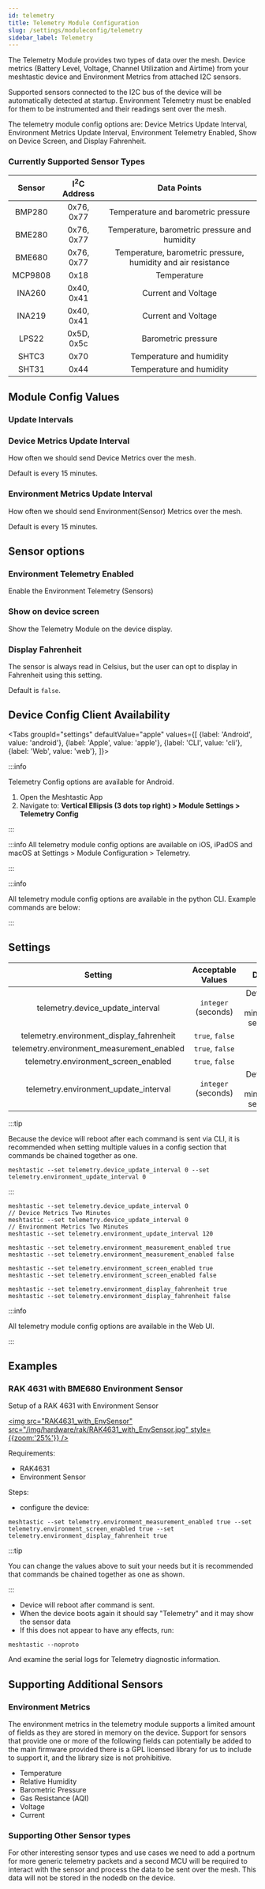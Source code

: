 ```yaml
---
id: telemetry
title: Telemetry Module Configuration
slug: /settings/moduleconfig/telemetry
sidebar_label: Telemetry
---
```



The Telemetry Module provides two types of data over the mesh.  Device metrics (Battery Level, Voltage, Channel Utilization and Airtime) from your meshtastic device and Environment Metrics from attached I2C sensors.

Supported sensors connected to the I2C bus of the device will be automatically detected at startup. Environment Telemetry must be enabled for them to be instrumented and their readings sent over the mesh.

The telemetry module config options are: Device Metrics Update Interval, Environment Metrics Update Interval, Environment Telemetry Enabled, Show on Device Screen, and Display Fahrenheit.

### Currently Supported Sensor Types

| Sensor  | I<sup>2</sup>C Address |  Data Points                                                  |
| :-----: | :--------------------: | :-----------------------------------------------------------: |
| BMP280  | 0x76, 0x77             | Temperature and barometric pressure                           |
| BME280  | 0x76, 0x77             | Temperature, barometric pressure and humidity                 |
| BME680  | 0x76, 0x77             | Temperature, barometric pressure, humidity and air resistance |
| MCP9808 | 0x18                   | Temperature                                                   |
| INA260  | 0x40, 0x41             | Current and Voltage                                           |
| INA219  | 0x40, 0x41             | Current and Voltage                                           |
| LPS22   | 0x5D, 0x5c             | Barometric pressure                                           |
| SHTC3   | 0x70                   | Temperature and humidity                                      |
| SHT31   | 0x44                   | Temperature and humidity                                      |

##  Module Config Values

### Update Intervals

### Device Metrics Update Interval

How often we should send Device Metrics over the mesh.

Default is every 15 minutes.

### Environment Metrics Update Interval

How often we should send Environment(Sensor) Metrics over the mesh.

Default is every 15 minutes.

## Sensor options

### Environment Telemetry Enabled

Enable the Environment Telemetry (Sensors)

### Show on device screen

Show the Telemetry Module on the device display.

### Display Fahrenheit

The sensor is always read in Celsius, but the user can opt to display in Fahrenheit using this setting.

Default is `false`.

## Device Config Client Availability

<Tabs
groupId="settings"
defaultValue="apple"
values={[
{label: 'Android', value: 'android'},
{label: 'Apple', value: 'apple'},
{label: 'CLI', value: 'cli'},
{label: 'Web', value: 'web'},
]}>
<TabItem value="android">

:::info

Telemetry Config options are available for Android.

1. Open the Meshtastic App
2. Navigate to: **Vertical Ellipsis (3 dots top right) > Module Settings > Telemetry Config**

:::

</TabItem>
<TabItem value="apple">

:::info
All telemetry module config options are available on iOS, iPadOS and macOS at Settings > Module Configuration > Telemetry.

:::

</TabItem>
<TabItem value="cli">

:::info

All telemetry module config options are available in the python CLI. Example commands are below:

:::

## Settings

|                         Setting                         |  Acceptable Values  | Default |
| :-----------------------------------------------------: | :-----------------: | :-----: |
|         telemetry.device_update_interval         | `integer` (seconds) |   Default `0` is 15 minutes(`900` seconds).   |
|     telemetry.environment_display_fahrenheit     |   `true`, `false`   | `false` |
|    telemetry.environment_measurement_enabled     |   `true`, `false`   | `false` |
|       telemetry.environment_screen_enabled       |   `true`, `false`   |   `0`   |
|      telemetry.environment_update_interval       | `integer` (seconds) |   Default `0` is 15 minutes(`900` seconds).    |

:::tip

Because the device will reboot after each command is sent via CLI, it is recommended when setting multiple values in a config section that commands be chained together as one.

```shell title="Example:"
meshtastic --set telemetry.device_update_interval 0 --set telemetry.environment_update_interval 0
```

:::

```shell title="Set module update intervals (Default of 0 is 5 Minutes)"
meshtastic --set telemetry.device_update_interval 0
// Device Metrics Two Minutes
meshtastic --set telemetry.device_update_interval 0
// Environment Metrics Two Minutes
meshtastic --set telemetry.environment_update_interval 120
````

```shell title="Enable/Disable Environment Module"
meshtastic --set telemetry.environment_measurement_enabled true
meshtastic --set telemetry.environment_measurement_enabled false
```

```shell title="Enable/Disable on device screen"
meshtastic --set telemetry.environment_screen_enabled true
meshtastic --set telemetry.environment_screen_enabled false
```

```shell title="Enable / Disable Display Fahrenheit"
meshtastic --set telemetry.environment_display_fahrenheit true
meshtastic --set telemetry.environment_display_fahrenheit false
````

</TabItem>
<TabItem value="web">

:::info

All telemetry module config options are available in the Web UI.

:::
    
</TabItem>
</Tabs>

## Examples

### RAK 4631 with BME680 Environment Sensor

Setup of a RAK 4631 with Environment Sensor

[<img src="RAK4631_with_EnvSensor" src="/img/hardware/rak/RAK4631_with_EnvSensor.jpg" style={{zoom:'25%'}} />](/img/hardware/rak/RAK4631_with_EnvSensor.jpg)

Requirements:

- RAK4631
- Environment Sensor

Steps:

- configure the device:

```shell
meshtastic --set telemetry.environment_measurement_enabled true --set telemetry.environment_screen_enabled true --set telemetry.environment_display_fahrenheit true
```

:::tip

You can change the values above to suit your needs but it is recommended that commands be chained together as one as shown.

:::

- Device will reboot after command is sent.
- When the device boots again it should say "Telemetry" and it may show the sensor data
- If this does not appear to have any effects, run:

```shell
meshtastic --noproto
```

And examine the serial logs for Telemetry diagnostic information.

## Supporting Additional Sensors

### Environment Metrics

The environment metrics in the telemetry module supports a limited amount of fields as they are stored in memory on the device.  Support for sensors that provide one or more of the following fields can potentially be added to the main firmware provided there is a GPL licensed library for us to include to support it, and the library size is not prohibitive.

* Temperature 
* Relative Humidity
* Barometric Pressure
* Gas Resistance (AQI)
* Voltage 
* Current

### Supporting Other Sensor types

For other interesting sensor types and use cases we need to add a portnum for more generic telemetry packets and a second MCU will be required to interact with the sensor and process the data to be sent over the mesh.  This data will not be stored in the nodedb on the device.
